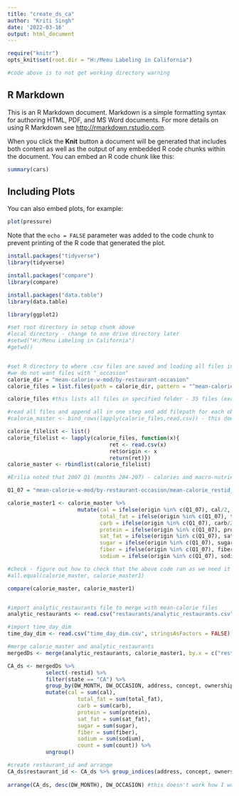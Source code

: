 ---
title: "create_ds_ca"
author: "Kriti Singh"
date: '2022-03-16'
output: html_document
---

```{r setup, include=FALSE, echo=FALSE}
require("knitr")
opts_knit$set(root.dir = "H:/Menu Labeling in California")

#code above is to not get working directory warning

```

## R Markdown

This is an R Markdown document. Markdown is a simple formatting syntax for authoring HTML, PDF, and MS Word documents. For more details on using R Markdown see <http://rmarkdown.rstudio.com>.

When you click the **Knit** button a document will be generated that includes both content as well as the output of any embedded R code chunks within the document. You can embed an R code chunk like this:

```{r cars}
summary(cars)
```

## Including Plots

You can also embed plots, for example:

```{r pressure, echo=FALSE}
plot(pressure)
```

Note that the `echo = FALSE` parameter was added to the code chunk to prevent printing of the R code that generated the plot.


```{r}
install.packages("tidyverse")
library(tidyverse)

install.packages("compare")
library(compare)

install.packages("data.table")
library(data.table)

library(ggplot2)

#set root directory in setup chunk above
#local directory - change to one drive directory later
#setwd("H:/Menu Labeling in California")
#getwd()


#set R directory to where .csv files are saved and loading all files in folder at 
#we do not want files with "_occasion"
calorie_dir = "mean-calorie-w-mod/by-restaurant-occasion"
calorie_files = list.files(path = calorie_dir, pattern = "^mean-calorie_restid_2(.*)csv$", full.names = TRUE)

calorie_files #this lists all files in specified folder - 35 files (excluding "_occasion")

#read all files and append all in one step and add filepath for each observation
#calorie_master <- bind_rows(lapply(calorie_files,read.csv)) - this does not create column with filepath

calorie_filelist <- list()
calorie_filelist <- lapply(calorie_files, function(x){
                                ret <- read.csv(x)
                                ret$origin <- x
                                return(ret)})
calorie_master <- rbindlist(calorie_filelist)

#Erilia noted that 2007 Q1 (months 204-207) - calories and macro-nutrients were double counted but count (#orders) was not

Q1_07 = "mean-calorie-w-mod/by-restaurant-occasion/mean-calorie_restid_2007_Q1.csv"

calorie_master1 <- calorie_master %>%
                      mutate(cal = ifelse(origin %in% c(Q1_07), cal/2, cal), 
                             total_fat = ifelse(origin %in% c(Q1_07), total_fat/2, total_fat),
                             carb = ifelse(origin %in% c(Q1_07), carb/2, carb),
                             protein = ifelse(origin %in% c(Q1_07), protein/2, protein),
                             sat_fat = ifelse(origin %in% c(Q1_07), sat_fat/2, sat_fat),
                             sugar = ifelse(origin %in% c(Q1_07), sugar/2, sugar),
                             fiber = ifelse(origin %in% c(Q1_07), fiber/2, fiber),
                             sodium = ifelse(origin %in% c(Q1_07), sodium/2, sodium))

#check - figure out how to check that the above code ran as we need it to
#all.equal(calorie_master, calorie_master1)

compare(calorie_master, calorie_master1)


#import analytic_restaurants file to merge with mean-calorie files
analytic_restaurants <- read.csv("restaurants/analytic_restaurants.csv", stringsAsFactors = FALSE)

#import time_day_dim
time_day_dim <- read.csv("time_day_dim.csv", stringsAsFactors = FALSE)

```

```{r}
#merge calorie_master and analytic_restaurants
mergedDs <- merge(analytic_restaurants, calorie_master1, by.x = c("restid"), by.y = c("DW_RESTID"))

CA_ds <- mergedDs %>%
            select(-restid) %>%
            filter(state == "CA") %>%
            group_by(DW_MONTH, DW_OCCASION, address, concept, ownership, tract_num) %>%
            mutate(cal = sum(cal), 
                      total_fat = sum(total_fat), 
                      carb = sum(carb), 
                      protein = sum(protein), 
                      sat_fat = sum(sat_fat), 
                      sugar = sum(sugar), 
                      fiber = sum(fiber), 
                      sodium = sum(sodium), 
                      count = sum(count)) %>%
            ungroup() 

#create restaurant_id and arrange
CA_ds$restaurant_id <- CA_ds %>% group_indices(address, concept, ownership, tract_num) 
            
arrange(CA_ds, desc(DW_MONTH), DW_OCCASION) #this doesn't work how I would like for it to
```

